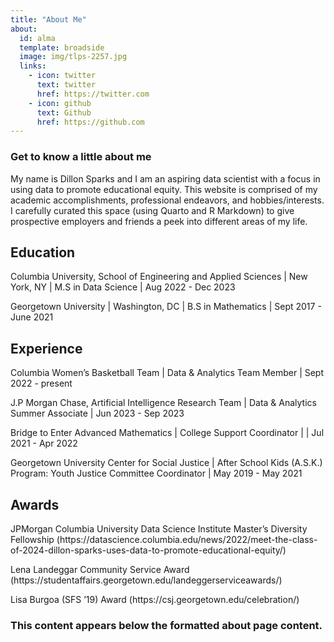 ```yaml
---
title: "About Me"
about:
  id: alma
  template: broadside
  image: img/tlps-2257.jpg
  links:
    - icon: twitter
      text: twitter
      href: https://twitter.com
    - icon: github
      text: Github
      href: https://github.com
---
```


### Get to know a little about me

:::{#alma}


My name is Dillon Sparks and I am an aspiring data scientist with a focus in using data to promote educational equity. This website is comprised of my academic accomplishments, professional endeavors, and hobbies/interests. I carefully curated this space (using Quarto and R Markdown) to give prospective employers and friends a peek into different areas of my life. 

## Education

Columbia University, School of Engineering and Applied Sciences | New York, NY |
M.S in Data Science | Aug 2022 - Dec 2023

Georgetown University | Washington, DC |
B.S in Mathematics | Sept 2017 - June 2021



## Experience





Columbia Women's Basketball Team | Data & Analytics Team Member | Sept 2022 - present

J.P Morgan Chase, Artificial Intelligence Research Team | Data & Analytics Summer Associate | Jun 2023 - Sep 2023

Bridge to Enter Advanced Mathematics | College Support Coordinator | | Jul 2021 - Apr 2022

Georgetown University Center for Social Justice | After School Kids (A.S.K.) Program: Youth Justice Committee Coordinator | May 2019 - May 2021


## Awards

JPMorgan Columbia University Data Science Institute Master’s Diversity Fellowship (https://datascience.columbia.edu/news/2022/meet-the-class-of-2024-dillon-sparks-uses-data-to-promote-educational-equity/)

Lena Landeggar Community Service Award (https://studentaffairs.georgetown.edu/landeggerserviceawards/)

Lisa Burgoa (SFS '19) Award (https://csj.georgetown.edu/celebration/)

:::

### This content appears below the formatted about page content.